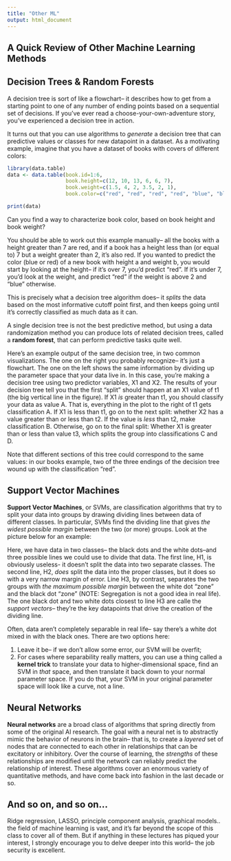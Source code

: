 ```yaml
---
title: "Other ML"
output: html_document
---
```


## A Quick Review of Other Machine Learning Methods

## Decision Trees & Random Forests

A decision tree is sort of like a flowchart-- it describes how to get from a starting point to one of any number of ending points based on a sequential set of decisions. If you've ever read a choose-your-own-adventure story, you've experienced a decision tree in action. 

It turns out that you can use algorithms to *generate* a decision tree that can predictive values or classes for new datapoint in a dataset. As a motivating example, imagine that you have a dataset of books with covers of different colors: 

```r
library(data.table)
data <- data.table(book.id=1:6,
                   book.height=c(12, 10, 13, 6, 6, 7),
                   book.weight=c(1.5, 4, 2, 3.5, 2, 1),
                   book.color=c("red", "red", "red", "red", "blue", "blue"))

print(data)
```

Can you find a way to characterize book color, based on book height and book weight?

You should be able to work out this example manually-- all the books with a height greater than 7 are red, and if a book has a height less than (or equal to) 7 but a weight greater than 2, it's also red. If you wanted to predict the color (blue or red) of a new book with height a and weight b, you would start by looking at the height-- if it's over 7, you'd predict "red". If it's under 7, you'd look at the weight, and predict "red" if the weight is above 2 and "blue" otherwise. 

This is precisely what a decision tree algorithm does-- it *splits* the data based on the most informative cutoff point first, and then keeps going until it's correctly classified as much data as it can. 

A single decision tree is not the best predictive method, but using a data randomization method you can produce lots of related decision trees, called a **random forest**, that can perform predictive tasks quite well.

Here's an example output of the same decision tree, in two common visualizations. The one on the right you probably recognize-- it's just a flowchart. The one on the left shows the same information by dividing up the parameter space that your data live in. In this case, you're making a decision tree using two predictor variables, X1 and X2. The results of your decision tree tell you that the first "split" should happen at an X1 value of t1 (the big vertical line in the figure). If X1 *is* greater than t1, you should classify your data as value A. That is, everything in the plot to the right of t1 gets classification A. If X1 is less than t1, go on to the next split: whether X2 has a value greater than or less than t2. If the value is *less* than t2, make classification B. Otherwise, go on to the final split: Whether X1 is greater than or less than value t3, which splits the group into classifications C and D. 

Note that different sections of this tree could correspond to the same values: in our books example, two of the three endings of the decision tree wound up with the classification "red".


## Support Vector Machines

**Support Vector Machines**, or SVMs, are classification algorithms that try to split your data into groups by drawing dividing lines between data of different classes. In particular, SVMs find the dividing line that gives *the widest possible margin* between the two (or more) groups. Look at the picture below for an example: 


Here, we have data in two classes-- the black dots and the white dots--and three possible lines we could use to divide that data. The first line, H1, is obviously useless- it doesn't split the data into two separate classes. The second line, H2, *does* split the data into the proper classes, but it does so with a very narrow margin of error. Line H3, by contrast, separates the two groups with *the maximum possible margin* between the white dot "zone" and the black dot "zone" (NOTE: Segregation is not a good idea in real life). The one black dot and two white dots closest to line H3 are calle the *support vectors*-- they're the key datapoints that drive the creation of the dividing line. 

Often, data aren't completely separable in real life-- say there's a white dot mixed in with the black ones. There are two options here: 

1. Leave it be-- if we don't allow some error, our SVM will be overfit;
2. For cases where separability really matters, you can use a thing called a **kernel trick** to translate your data to higher-dimensional space, find an SVM in *that* space, and then translate it back down to your normal parameter space. If you do that, your SVM in your original parameter space will look like a curve, not a line.  


## Neural Networks

**Neural networks** are a broad class of algorithms that spring directly from some of the original AI research. The goal with a neural net is to abstractly mimic the behavior of neurons in the brain-- that is, to create a *layered* set of nodes that are connected to each other in relationships that can be excitatory or inhibitory. Over the course of learning, the *strengths* of these relationships are modified until the network can reliably predict the relationship of interest. These algorithms cover an enormous variety of quantitative methods, and have come back into fashion in the last decade or so. 

## And so on, and so on...
Ridge regression, LASSO, principle component analysis, graphical models.. the field of machine learning is vast, and it's far beyond the scope of this class to cover all of them. But if anything in these lectures has piqued your interest, I strongly encourage you to delve deeper into this world-- the job security is excellent. 


